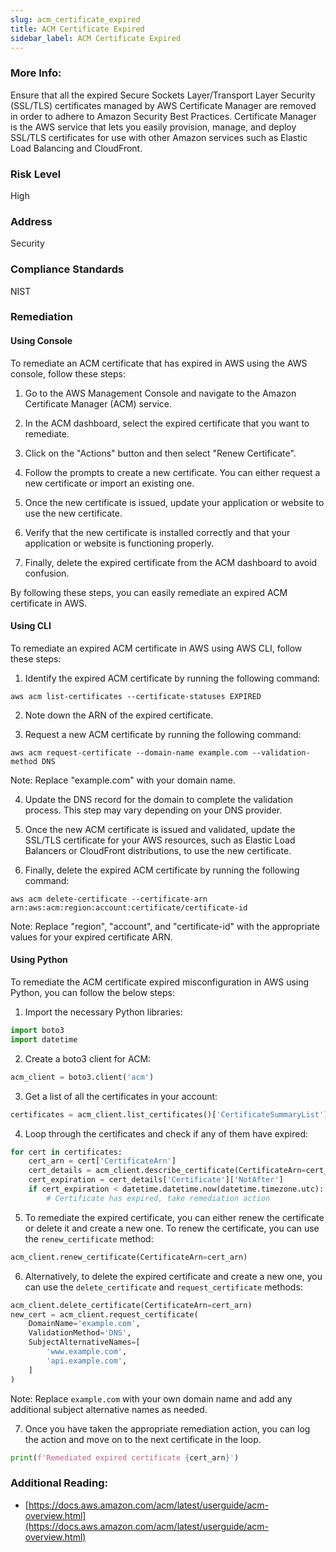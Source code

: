 ```yaml
---
slug: acm_certificate_expired
title: ACM Certificate Expired
sidebar_label: ACM Certificate Expired
---
```


### More Info:

Ensure that all the expired Secure Sockets Layer/Transport Layer Security (SSL/TLS) certificates managed by AWS Certificate Manager are removed in order to adhere to Amazon Security Best Practices. Certificate Manager is the AWS service that lets you easily provision, manage, and deploy SSL/TLS certificates for use with other Amazon services such as Elastic Load Balancing and CloudFront.

### Risk Level

High

### Address

Security

### Compliance Standards

NIST

### Remediation

#### Using Console

To remediate an ACM certificate that has expired in AWS using the AWS console, follow these steps:

1. Go to the AWS Management Console and navigate to the Amazon Certificate Manager (ACM) service.

2. In the ACM dashboard, select the expired certificate that you want to remediate.

3. Click on the "Actions" button and then select "Renew Certificate".

4. Follow the prompts to create a new certificate. You can either request a new certificate or import an existing one.

5. Once the new certificate is issued, update your application or website to use the new certificate.

6. Verify that the new certificate is installed correctly and that your application or website is functioning properly.

7. Finally, delete the expired certificate from the ACM dashboard to avoid confusion.

By following these steps, you can easily remediate an expired ACM certificate in AWS.

#### Using CLI

To remediate an expired ACM certificate in AWS using AWS CLI, follow these steps:

1. Identify the expired ACM certificate by running the following command:

```
aws acm list-certificates --certificate-statuses EXPIRED
```

2. Note down the ARN of the expired certificate.

3. Request a new ACM certificate by running the following command:

```
aws acm request-certificate --domain-name example.com --validation-method DNS
```

Note: Replace "example.com" with your domain name.

4. Update the DNS record for the domain to complete the validation process. This step may vary depending on your DNS provider.

5. Once the new ACM certificate is issued and validated, update the SSL/TLS certificate for your AWS resources, such as Elastic Load Balancers or CloudFront distributions, to use the new certificate.

6. Finally, delete the expired ACM certificate by running the following command:

```
aws acm delete-certificate --certificate-arn arn:aws:acm:region:account:certificate/certificate-id
```

Note: Replace "region", "account", and "certificate-id" with the appropriate values for your expired certificate ARN.

#### Using Python

To remediate the ACM certificate expired misconfiguration in AWS using Python, you can follow the below steps:

1. Import the necessary Python libraries:

```python
import boto3
import datetime
```

2. Create a boto3 client for ACM:

```python
acm_client = boto3.client('acm')
```

3. Get a list of all the certificates in your account:

```python
certificates = acm_client.list_certificates()['CertificateSummaryList']
```

4. Loop through the certificates and check if any of them have expired:

```python
for cert in certificates:
    cert_arn = cert['CertificateArn']
    cert_details = acm_client.describe_certificate(CertificateArn=cert_arn)
    cert_expiration = cert_details['Certificate']['NotAfter']
    if cert_expiration < datetime.datetime.now(datetime.timezone.utc):
        # Certificate has expired, take remediation action
```

5. To remediate the expired certificate, you can either renew the certificate or delete it and create a new one. To renew the certificate, you can use the `renew_certificate` method:

```python
acm_client.renew_certificate(CertificateArn=cert_arn)
```

6. Alternatively, to delete the expired certificate and create a new one, you can use the `delete_certificate` and `request_certificate` methods:

```python
acm_client.delete_certificate(CertificateArn=cert_arn)
new_cert = acm_client.request_certificate(
    DomainName='example.com',
    ValidationMethod='DNS',
    SubjectAlternativeNames=[
        'www.example.com',
        'api.example.com',
    ]
)
```

Note: Replace `example.com` with your own domain name and add any additional subject alternative names as needed.

7. Once you have taken the appropriate remediation action, you can log the action and move on to the next certificate in the loop.

```python
print(f'Remediated expired certificate {cert_arn}')
```

### Additional Reading:

- [https://docs.aws.amazon.com/acm/latest/userguide/acm-overview.html](https://docs.aws.amazon.com/acm/latest/userguide/acm-overview.html) 

